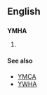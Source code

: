 ==English==
{{wikipedia}}
==={{initialism}}===
'''YMHA'''

# {{w|Young Men's Hebrew Association}}

====See also====
* [[YMCA]]
* [[YWHA]]